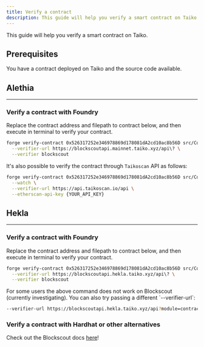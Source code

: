 ```yaml
---
title: Verify a contract
description: This guide will help you verify a smart contract on Taiko.
---
```



This guide will help you verify a smart contract on Taiko.

## Prerequisites

You have a contract deployed on Taiko and the source code available.

## Alethia

---

### Verify a contract with Foundry

Replace the contract address and filepath to contract below, and then execute in terminal to verify your contract.

```bash
forge verify-contract 0x526317252e346978869d178081dA2cd10ac8b56D src/Counter.sol:Counter \
  --verifier-url https://blockscoutapi.mainnet.taiko.xyz/api\? \
  --verifier blockscout
```

It's also possible to verify the contract through `Taikoscan` API as follows:

```bash
forge verify-contract 0x526317252e346978869d178081dA2cd10ac8b56D src/Counter.sol:Counter \
  --watch \
  --verifier-url https://api.taikoscan.io/api \
  --etherscan-api-key {YOUR_API_KEY}
```

## Hekla

---

### Verify a contract with Foundry

Replace the contract address and filepath to contract below, and then execute in terminal to verify your contract.

```bash
forge verify-contract 0x526317252e346978869d178081dA2cd10ac8b56D src/Counter.sol:Counter \
  --verifier-url https://blockscoutapi.hekla.taiko.xyz/api\? \
  --verifier blockscout
```

<Aside>
For some users the above command does not work on Blockscout (currently investigating). You can also try passing a different `--verifier-url`:

```bash "https://blockscoutapi.hekla.taiko.xyz/api?module=contract&action=verify"
--verifier-url https://blockscoutapi.hekla.taiko.xyz/api?module=contract&action=verify
```

</Aside>

### Verify a contract with Hardhat or other alternatives

Check out the Blockscout docs [here](https://docs.blockscout.com/for-users/verifying-a-smart-contract)!

